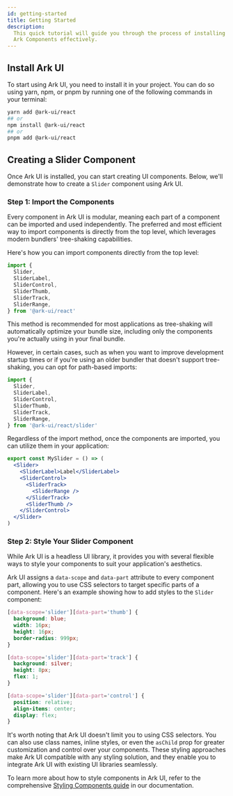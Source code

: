 ```yaml
---
id: getting-started
title: Getting Started
description:
  This quick tutorial will guide you through the process of installing and using
  Ark Components effectively.
---
```


## Install Ark UI

To start using Ark UI, you need to install it in your project. You can do so
using yarn, npm, or pnpm by running one of the following commands in your
terminal:

```bash
yarn add @ark-ui/react
## or
npm install @ark-ui/react
## or
pnpm add @ark-ui/react
```

## Creating a Slider Component

Once Ark UI is installed, you can start creating UI components. Below, we'll
demonstrate how to create a `Slider` component using Ark UI.

### Step 1: Import the Components

Every component in Ark UI is modular, meaning each part of a component can be
imported and used independently. The preferred and most efficient way to import
components is directly from the top level, which leverages modern bundlers'
tree-shaking capabilities.

Here's how you can import components directly from the top level:

```jsx
import {
  Slider,
  SliderLabel,
  SliderControl,
  SliderThumb,
  SliderTrack,
  SliderRange,
} from '@ark-ui/react'
```

This method is recommended for most applications as tree-shaking will
automatically optimize your bundle size, including only the components you're
actually using in your final bundle.

However, in certain cases, such as when you want to improve development startup
times or if you're using an older bundler that doesn't support tree-shaking, you
can opt for path-based imports:

```jsx
import {
  Slider,
  SliderLabel,
  SliderControl,
  SliderThumb,
  SliderTrack,
  SliderRange,
} from '@ark-ui/react/slider'
```

Regardless of the import method, once the components are imported, you can
utilize them in your application:

```jsx
export const MySlider = () => (
  <Slider>
    <SliderLabel>Label</SliderLabel>
    <SliderControl>
      <SliderTrack>
        <SliderRange />
      </SliderTrack>
      <SliderThumb />
    </SliderControl>
  </Slider>
)
```

### Step 2: Style Your Slider Component

While Ark UI is a headless UI library, it provides you with several flexible
ways to style your components to suit your application's aesthetics.

Ark UI assigns a `data-scope` and `data-part` attribute to every component part,
allowing you to use CSS selectors to target specific parts of a component.
Here's an example showing how to add styles to the `Slider` component:

```css
[data-scope='slider'][data-part='thumb'] {
  background: blue;
  width: 16px;
  height: 16px;
  border-radius: 999px;
}

[data-scope='slider'][data-part='track'] {
  background: silver;
  height: 8px;
  flex: 1;
}

[data-scope='slider'][data-part='control'] {
  position: relative;
  align-items: center;
  display: flex;
}
```

It's worth noting that Ark UI doesn't limit you to using CSS selectors. You can
also use class names, inline styles, or even the `asChild` prop for greater
customization and control over your components. These styling approaches make
Ark UI compatible with any styling solution, and they enable you to integrate
Ark UI with existing UI libraries seamlessly.

To learn more about how to style components in Ark UI, refer to the
comprehensive [Styling Components guide](/docs/react/overview/styling) in our
documentation.
